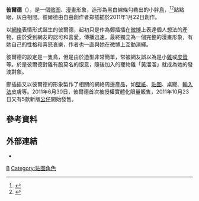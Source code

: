 {{Infobox animanga character
| name         = 彼爾德<br>Billd
| series       = 
| image        = 
| imagesize    = 250px
| caption      = 
| first        = 
| voiced by    =  
| relatives    = 鄭插插（作者&親爹）<br>黃溜溜（發洩對象）
| age          = 
| born         = 2010年4月7日
| aux1         =
| aux1 name    =
| aux2         =
| aux2 name    =
}}
'''彼爾德'''（{{lang-en|Billd}}），是一個[[贴图|贴图]]、[[漫畫|漫畫]]形象，造形為黑白線條勾勒出的小胖[[鳥|鳥]]，<ref name=hexun01>{{Cite web |url=http://tech.hexun.com.tw/2011-05-30/130097850.html |title=小鳥視力表萌翻網友 |date=2011年5月30日 |work=tech.hexun.com.tw |access-date=2014年2月10日 |archive-url=https://web.archive.org/web/20140222231953/http://tech.hexun.com.tw/2011-05-30/130097850.html |archive-date=2014年2月22日 |dead-url=yes }}</ref><ref>{{Cite news |url=http://hzdaily.hangzhou.com.cn/dskb/html/2014-01/17/content_1660384.htm |title=网上超火的动画表情象扑君出自25岁高三辍学生 |date=2014年1月17日 |work=都市快报 |accessdate=2014年2月10日 |archive-date=2017年6月7日 |archive-url=https://web.archive.org/web/20170607144149/http://hzdaily.hangzhou.com.cn/dskb/html/2014-01/17/content_1660384.htm }}</ref>點點眼，灰白相間。彼爾德由自由創作者郑插插於2011年1月22日創作。

以[[網絡|網絡]]表情形式誕生的彼爾德，起初只是作為鄭插插在[[微博|微博]]上表達個人想法的產物，由於受到網友的認可和喜愛，傳播迅速，最終獨立為一個完整的漫畫形象，有她自己的性格和喜怒哀樂，作者也一直與她在微博上互動演繹。

彼爾德的設定是一隻鳥，但是由於造型非常簡單，常被網友誤以為是小[[雞|雞]]或[[皮蛋|皮蛋]]等。於是彼爾德對雞有股莫名的恨意，隨後加入的寵物雞「黃溜溜」就成為她的發洩對象。

鄭插插又以彼爾德的形象製作了相關的網絡周邊產品，如[[壁紙|壁紙]]、[[贴图|贴图]]、桌寵、[[輸入法|輸入法]]皮膚等。2011年6月30日，彼爾德首次被授權實體化限量販售，2011年10月23日又有5款新版[[公仔|公仔]]開始發售。

==參考資料==
{{Reflist}}

==外部連結==
* {{Sinaweibo|billd}}

[[Category:漫畫角色|B]]
[[Category:贴图角色|Category:贴图角色]]